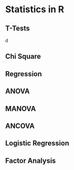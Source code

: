 # Statistics in R
  
## T-Tests

d

## Chi Square

## Regression

## ANOVA

## MANOVA

## ANCOVA

## Logistic Regression

## Factor Analysis